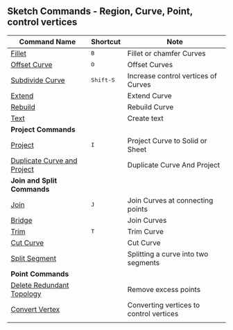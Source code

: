 ## Sketch Commands - Region, Curve, Point, control vertices

| Command Name                                                      | Shortcut           | Note                                    |
| ----------------------------------------------------------------- | ------------------ | --------------------------------------- |
| [Fillet](sketch/fillet)                                           | <kbd>B</kbd>       | Fillet or chamfer Curves                |
| [Offset Curve](sketch/offset-curve)                               | <kbd>O</kbd>       | Offset Curves                           |
| [Subdivide Curve](sketch/subdivide-curve)                         | <kbd>Shift-S</kbd> | Increase control vertices of Curves     |
| [Extend](sketch/extend)                                           |                    | Extend Curve                            |
| [Rebuild](sketch/rebuild)                                     |                    | Rebuild Curve                           |
| [Text](sketch/text)                                               |                    | Create text                             |
| **Project Commands**                                              |                    |                                         |
| [Project](sketch/project)                                         | <kbd>I</kbd>       | Project Curve to Solid or Sheet         |
| [Duplicate Curve and Project](sketch/duplicate-curve-and-project) |                    | Duplicate Curve And Project             |
| **Join and Split Commands**                                       |                    |                                         |
| [Join](sketch/join)                                               | <kbd>J</kbd>       | Join Curves at connecting points        |
| [Bridge](sketch/bridge)                                           |                    | Join Curves                             |
| [Trim](sketch/trim)                                               | <kbd>T</kbd>       | Trim Curve                              |
| [Cut Curve](sketch/cut-curve)                                 |                    | Cut Curve                               |
| [Split Segment](sketch/split-segment)                             |                    | Splitting a curve into two segments     |
| **Point Commands**                                                |                    |                                         |
| [Delete Redundant Topology](sketch/delete-redundant-topology) |                    | Remove excess points                    |
| [Convert Vertex](sketch/convert-vertex)                       |                    | Converting vertices to control vertices |
|                                                                   |                    |                                         |




